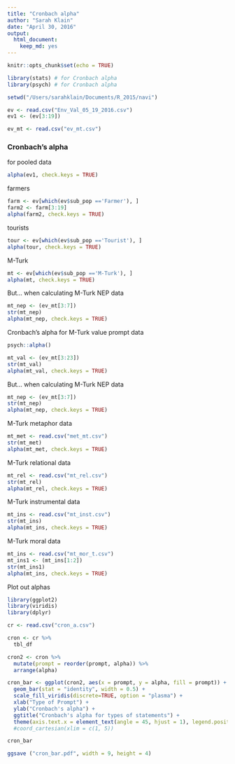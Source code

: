 ```yaml
---
title: "Cronbach alpha"
author: "Sarah Klain"
date: "April 30, 2016"
output: 
  html_document: 
    keep_md: yes
---
```


```r
knitr::opts_chunk$set(echo = TRUE)
```


```r
library(stats) # for Cronbach alpha
library(psych) # for Cronbach alpha

setwd("/Users/sarahklain/Documents/R_2015/navi")
```

```r
ev <- read.csv("Env_Val_05_19_2016.csv")
ev1 <- (ev[3:19])

ev_mt <- read.csv("ev_mt.csv")

```

### Cronbach's alpha
for pooled data
```r
alpha(ev1, check.keys = TRUE)
```

farmers
```r
farm <- ev[which(ev$sub_pop =='Farmer'), ]
farm2 <- farm[3:19]
alpha(farm2, check.keys = TRUE)
```

tourists
```r
tour <- ev[which(ev$sub_pop =='Tourist'), ]
alpha(tour, check.keys = TRUE)
```

M-Turk
```r
mt <- ev[which(ev$sub_pop =='M-Turk'), ]
alpha(mt, check.keys = TRUE)
```







But... when calculating 
M-Turk NEP data
```r
mt_nep <- (ev_mt[3:7]) 
str(mt_nep)
alpha(mt_nep, check.keys = TRUE)
```


Cronbach's alpha for M-Turk value prompt data
```r
psych::alpha()

mt_val <- (ev_mt[3:23]) 
str(mt_val)
alpha(mt_val, check.keys = TRUE)
```

But... when calculating 
M-Turk NEP data
```r
mt_nep <- (ev_mt[3:7]) 
str(mt_nep)
alpha(mt_nep, check.keys = TRUE)
```

M-Turk metaphor data
```r
mt_met <- read.csv("met_mt.csv")
str(mt_met)
alpha(mt_met, check.keys = TRUE)
```

M-Turk relational data
```r
mt_rel <- read.csv("mt_rel.csv")
str(mt_rel)
alpha(mt_rel, check.keys = TRUE)
```

M-Turk instrumental data
```r
mt_ins <- read.csv("mt_inst.csv")
str(mt_ins)
alpha(mt_ins, check.keys = TRUE)
```


M-Turk moral data
```r
mt_ins <- read.csv("mt_mor_t.csv")
mt_ins1 <- (mt_ins[1:2])
str(mt_ins1)
alpha(mt_ins, check.keys = TRUE)
```

Plot out alphas

```r
library(ggplot2)
library(viridis)
library(dplyr)

cr <- read.csv("cron_a.csv")

cron <- cr %>% 
  tbl_df

cron2 <- cron %>% 
  mutate(prompt = reorder(prompt, alpha)) %>% 
  arrange(alpha)

cron_bar <- ggplot(cron2, aes(x = prompt, y = alpha, fill = prompt)) +
  geom_bar(stat = "identity", width = 0.5) +
  scale_fill_viridis(discrete=TRUE, option = "plasma") +
  xlab("Type of Prompt") +
  ylab("Cronbach's alpha") +
  ggtitle("Cronbach's alpha for types of statements") +
  theme(axis.text.x = element_text(angle = 45, hjust = 1), legend.position="none") 
  #coord_cartesian(xlim = c(1, 5)) 

cron_bar

ggsave ("cron_bar.pdf", width = 9, height = 4)
```

